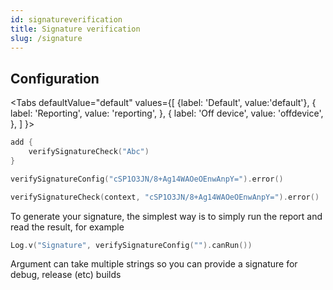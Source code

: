 ```yaml
---
id: signatureverification
title: Signature verification
slug: /signature
---
```



## Configuration


<Tabs
defaultValue="default"
values={[
    {label: 'Default', value:'default'},
{ label: 'Reporting', value: 'reporting', },
{ label: 'Off device', value: 'offdevice', },
]
}>
<TabItem value="default">

```kotlin
add {
    verifySignatureCheck("Abc")
}
```

</TabItem>
<TabItem value="reporting">

```kotlin
verifySignatureConfig("cSP1O3JN/8+Ag14WAOeOEnwAnpY=").error()
```

</TabItem>

<TabItem value="offdevice">

```kotlin
verifySignatureCheck(context, "cSP1O3JN/8+Ag14WAOeOEnwAnpY=").error()
```

</TabItem>

</Tabs>

To generate your signature, the simplest way is to simply run the report and read
the result, for example


```kotlin
Log.v("Signature", verifySignatureConfig("").canRun())
```

Argument can take multiple strings so you can provide a signature for
debug, release (etc) builds
